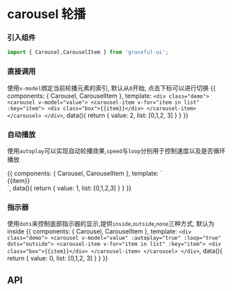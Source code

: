 
<Meta title="数据展示|carousel 轮播" component={Carousel} />

# carousel 轮播

### 引入组件

```js
import { Carousel,CarouselItem } from 'graceful-ui';
```
<style>{`
    .demo{
      text-align: center;
    }
    .box{ 
        background: #8f8e94;
        color: #fff;  
        width: 600px;
        font-size: 30px;
        line-height: 200px;
    }
`}
</style>


### 直接调用
使用`v-model`绑定当前轮播元素的索引, 默认从`0`开始, 点击下标可以进行切换
<Preview>
  <Story name="基本使用">
    {{
      components: { Carousel, CarouselItem },
      template: `
        <div class="demo">
            <carousel v-model="value">
                <carousel-item v-for="item in list" :key="item">
                    <div class="box">{{item}}</div>
                </carousel-item>
            </carousel>
        </div>
      `,
      data(){
        return {
          value: 2, 
          list: [0,1,2, 3]
         } 
      }
    }}
  </Story>
</Preview>


### 自动播放

使用`autoplay`可以实现自动轮播效果,`speed`与`loop`分别用于控制速度以及是否循环播放

<Preview>
  <Story name="自动播放">
    {{
      components: { Carousel, CarouselItem },
      template: `
        <div class="demo">
            <carousel v-model="value" :autoplay="true" :loop="true">
                <carousel-item v-for="item in list" :key="item">
                    <div class="box">{{item}}</div>
                </carousel-item>
            </carousel>
        </div>
      `,
      data(){
        return {
          value: 1, 
          list: [0,1,2,3]
         } 
      }
    }}
  </Story>
</Preview>

### 指示器
使用`dots`来控制底部指示器的显示,提供`inside`,`outside`,`none`三种方式, 默认为inside
<Preview>
  <Story name="指示器">
    {{
      components: { Carousel, CarouselItem },
      template: `
        <div class="demo">
            <carousel v-model="value" :autoplay="true" :loop="true" dots="outside">
                <carousel-item v-for="item in list" :key="item">
                    <div class="box">{{item}}</div>
                </carousel-item>
            </carousel>
        </div>
      `,
      data(){
        return {
          value: 0, 
          list: [0,1,2, 3]
         } 
      }
    }}
  </Story>
</Preview>


## API

<Props of={Carousel} />
